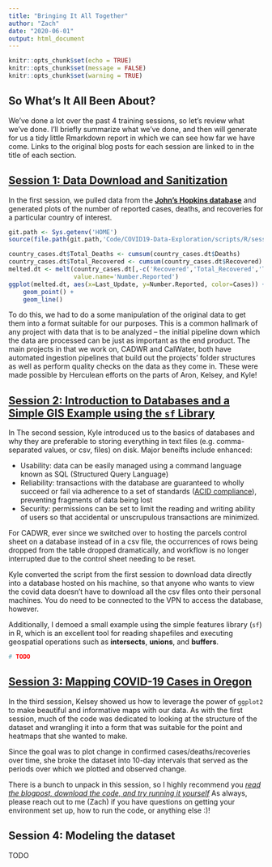 ```yaml
---
title: "Bringing It All Together"
author: "Zach"
date: "2020-06-01"
output: html_document
---
```


```r
knitr::opts_chunk$set(echo = TRUE)
knitr::opts_chunk$set(message = FALSE)
knitr::opts_chunk$set(warning = TRUE)
```

## So What's It All Been About?
We've done a lot over the past 4 training sessions, so let's review what we've done.  I'll briefly summarize what we've done, and then will generate for us a tidy little Rmarkdown report in which we can see how far we have come.  Links to the original blog posts for each session are linked to in the title of each section.

## [Session 1: Data Download and Sanitization](https://bioanalytics-cvo-quantumspatial.netlify.app/2020/03/30/data-download-and-sanitation-and-our-first-plot/)
In the first session, we pulled data from the [**John's Hopkins database**](https://github.com/CSSEGISandData/COVID-19) and generated plots of the number of reported cases, deaths, and recoveries for a particular country of interest.

```r
git.path <- Sys.getenv('HOME')
source(file.path(git.path,'Code/COVID19-Data-Exploration/scripts/R/session1/parse_daily_csvs.R'))

country_cases.dt$Total_Deaths <- cumsum(country_cases.dt$Deaths)
country_cases.dt$Total_Recovered <- cumsum(country_cases.dt$Recovered)
melted.dt <- melt(country_cases.dt[,-c('Recovered','Total_Recovered','Total_Deaths')], id.vars='Last_Update', variable.name = 'Cases', 
                  value.name='Number.Reported')
ggplot(melted.dt, aes(x=Last_Update, y=Number.Reported, color=Cases)) +
    geom_point() + 
    geom_line()

```

To do this, we had to do a some manipulation of the original data to get them into a format suitable for our purposes.  This is a common hallmark of any project with data that is to be analyzed -- the initial pipeline down which the data are processed can be just as important as the end product.  The main projects in that we work on, CADWR and CalWater, both have automated ingestion pipelines that build out the projects' folder structures as well as perform quality checks on the data as they come in.  These were made possible by Herculean efforts on the parts of Aron, Kelsey, and Kyle!

## [Session 2: Introduction to Databases and a Simple GIS Example using the `sf` Library](https://bioanalytics-cvo-quantumspatial.netlify.app/2020/04/13/an-introduction-to-databases/)
In The second session, Kyle introduced us to the basics of databases and why they are preferable to storing everything in text files (e.g. comma-separated values, or csv, files) on disk.  Major beneifts include enhanced: 

* Usability: data can be easily managed using a command language known as SQL (Structured Query Language) 
* Reliability: transactions with the database are guaranteed to wholly succeed or fail via adherence to a set of standards ([ACID compliance](https://database.guide/what-is-acid-in-databases/)), preventing fragments of data being lost 
* Security: permissions can be set to limit the reading and writing ability of users so that accidental or unscrupulous transactions are minimized.

For CADWR, ever since we switched over to hosting the parcels control sheet on a database instead of in a csv file, the occurrences of rows being dropped from the table dropped dramatically, and workflow is no longer interrupted due to the control sheet needing to be reset.  

Kyle converted the script from the first session to download data directly into a database hosted on his machine, so that anyone who wants to view the covid data doesn't have to download all the csv files onto their personal machines.  You do need to be connected to the VPN to access the database, however.

Additionally, I demoed a small example using the simple features library (`sf`) in R, which is an excellent tool for reading shapefiles and executing geospatial operations such as **intersects**, **unions**, and **buffers**.
```r
# TODO
```

## [Session 3: Mapping COVID-19 Cases in Oregon](https://bioanalytics-cvo-quantumspatial.netlify.app/2020/04/27/mapping-covid-19-cases-in-oregon/)
In the third session, Kelsey showed us how to leverage the power of `ggplot2` to make beautiful and informative maps with our data.  As with the first session, much of the code was dedicated to looking at the structure of the dataset and wrangling it into a form that was suitable for the point and heatmaps that she wanted to make.  

Since the goal was to plot change in confirmed cases/deaths/recoveries over time, she broke the dataset into 10-day intervals that served as the periods over which we plotted and observed change.

There is a bunch to unpack in this session, so I highly recommend you [*read the blogpost, download the code, and try running it yourself*](https://bioanalytics-cvo-quantumspatial.netlify.app/2020/04/27/mapping-covid-19-cases-in-oregon/)  As always, please reach out to me (Zach) if you have questions on getting your environment set up, how to run the code, or anything else :)!

## Session 4: Modeling the dataset
TODO

##